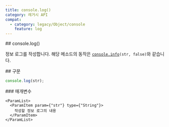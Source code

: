 ```yaml
---
title: console.log()
category: 레거시 API
compat:
  - category: legacy/Object/console
    feature: log
---
```


<Section>
  ## console.log()

  정보 로그를 작성합니다. 해당 메소드의 동작은 [`console.info`](/legacy/console/info)`(str, false)`와 같습니다.
</Section>
<Section>
  ## 구문

  ~~~js
  console.log(str);
  ~~~

  <Section>
    ### 매개변수

    <ParamList>
      <ParamItem param={"str"} type={"String"}>
        작성할 정보 로그의 내용
      </ParamItem>
    </ParamList>
  </Section>
</Section>
